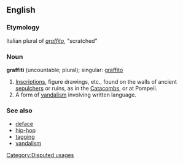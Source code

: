 ==English==
===Etymology===
Italian plural of ''[[graffito]]'', "scratched"

===Noun===
'''graffiti''' (uncountable; plural); singular: [[graffito]]

#[[Inscription]]s, figure drawings, etc., found on the walls of ancient [[sepulchers]] or ruins, as in the [[Catacombs]], or at Pompeii.
#A form of [[vandalism]] involving written language.

===See also===
*[[deface]]
*[[hip-hop]]<!-- one- and two-word non-hyphenated forms? -->
*[[tagging]]
*[[vandalism]]

[[Category:Disputed usages]]